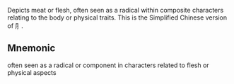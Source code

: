 Depicts meat or flesh, often seen as a radical within composite characters relating to the body or
physical traits. This is the Simplified Chinese version of ⺼.

## Mnemonic

often seen as a radical or component in characters related to flesh or physical aspects
